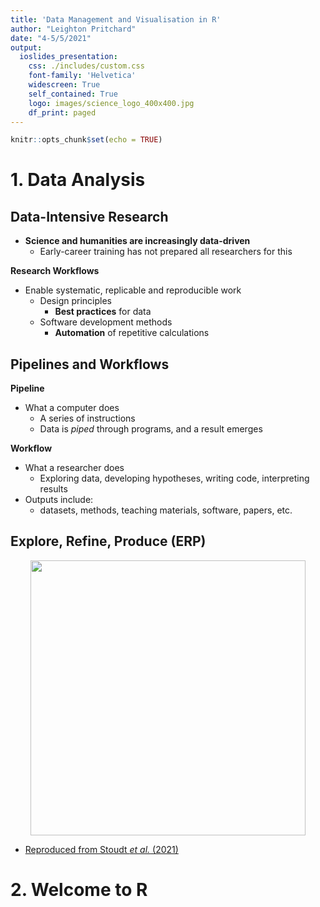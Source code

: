 ```yaml
---
title: 'Data Management and Visualisation in R'
author: "Leighton Pritchard"
date: "4-5/5/2021"
output:
  ioslides_presentation:
    css: ./includes/custom.css
    font-family: 'Helvetica'
    widescreen: True
    self_contained: True
    logo: images/science_logo_400x400.jpg
    df_print: paged
---
```


```r
knitr::opts_chunk$set(echo = TRUE)
```

# 1. Data Analysis


## Data-Intensive Research

- **Science and humanities are increasingly data-driven**
  - Early-career training has not prepared all researchers for this
  
<div class="highlight">
**Research Workflows**
</div>
- Enable systematic, replicable and reproducible work
  - Design principles
    - **Best practices** for data
  - Software development methods
    - **Automation** of repetitive calculations
 

## Pipelines and Workflows

<div class="highlight">
**Pipeline**
</div>
- What a computer does
  - A series of instructions
  - Data is *piped* through programs, and a result emerges

<div class="highlight">
**Workflow**
</div>
- What a researcher does
  - Exploring data, developing hypotheses, writing code, interpreting results
- Outputs include:
  - datasets, methods, teaching materials, software, papers, etc.


## Explore, Refine, Produce (ERP)

<center>
<img src="images/erp.png" height="440px" />
</center>

- [Reproduced from Stoudt *et al.* (2021)](https://doi.org/10.1371/journal.pcbi.1008770.g001)

# 2. Welcome to R

